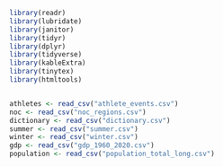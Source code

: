 ```r
library(readr)
library(lubridate)
library(janitor)
library(tidyr)
library(dplyr)
library(tidyverse)
library(kableExtra)
library(tinytex)
library(htmltools)


athletes <- read_csv("athlete_events.csv")
noc <- read_csv("noc_regions.csv")
dictionary <- read_csv("dictionary.csv")
summer <- read_csv("summer.csv")
winter <- read_csv("winter.csv")
gdp <- read_csv("gdp_1960_2020.csv")
population <- read_csv("population_total_long.csv")


```

